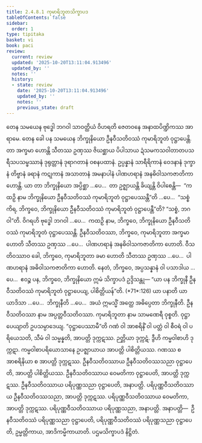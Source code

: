 ```yaml
---
title: 2.4.8.1 ကုမာရိဘူတသိက္ခာပဒ
tableOfContents: false
sidebar:
  order: 1
type: tipitaka
basket: vi
book: paci
review:
  current: review
  updated: '2025-10-20T13:11:04.913496'
  updated_by: ''
  notes: ''
  history:
  - state: review
    date: '2025-10-20T13:11:04.913496'
    updated_by: ''
    notes: ''
    previous_state: draft
---
```



<DynamicBreadcrumb />


<ReviewStatus review={frontmatter.review} showDetails={true} />

<HypothesisAnnotation frontmatter={frontmatter} />

<Division number="1119" book="paci" e="ch" v="2" p="432">

<Paragraph number="3292" book="paci">
တေန သမယေန ဗုဒ္ဓေါ ဘဂဝါ သာဝတ္ထိယံ ဝိဟရတိ ဇေတဝနေ အနာထပိဏ္ဍိကဿ အာရာမေ. တေန ခေါ ပန သမယေန ဘိက္ခုနိယော ဦနဝီသတိဝဿံ ကုမာရိဘူတံ ဝုဋ္ဌာပေန္တိ. တာ အက္ခမာ ဟောန္တိ သီတဿ ဥဏှဿ ဇိဃစ္ဆာယ ပိပါသာယ ဍံသမကသဝါတာတပသရီသပသမ္ဖဿာနံ ဒုရုတ္တာနံ ဒုရာဂတာနံ ဝစနပထာနံ. ဥပ္ပန္နာနံ သာရီရိကာနံ ဝေဒနာနံ ဒုက္ခာနံ တိဗ္ဗာနံ ခရာနံ ကဋုကာနံ အသာတာနံ အမနာပါနံ ပါဏဟရာနံ အနဓိဝါသကဇာတိကာ ဟောန္တိ.
</Paragraph>

<Paragraph number="3293" book="paci">
ယာ တာ ဘိက္ခုနိယော အပ္ပိစ္ဆာ …ပေ…  တာ ဥဇ္ဈာယန္တိ ခိယျန္တိ ဝိပါစေန္တိ—  “ကထဉှိ နာမ ဘိက္ခုနိယော ဦနဝီသတိဝဿံ ကုမာရိဘူတံ ဝုဋ္ဌာပေဿန္တီ”တိ …ပေ…  “သစ္စံ ကိရ, ဘိက္ခဝေ, ဘိက္ခုနိယော ဦနဝီသတိဝဿံ ကုမာရိဘူတံ ဝုဋ္ဌာပေန္တီ”တိ? “သစ္စံ, ဘဂဝါ”တိ. ဝိဂရဟိ ဗုဒ္ဓေါ ဘဂဝါ …ပေ…  ကထဉှိ နာမ, ဘိက္ခဝေ, ဘိက္ခုနိယော ဦနဝီသတိဝဿံ ကုမာရိဘူတံ ဝုဋ္ဌာပေဿန္တိ. ဦနဝီသတိဝဿာ, ဘိက္ခဝေ, ကုမာရိဘူတာ အက္ခမာ ဟောတိ သီတဿ ဥဏှဿ …ပေ…  ပါဏဟရာနံ အနဓိဝါသကဇာတိကာ ဟောတိ. ဝီသတိဝဿာဝ ခေါ, ဘိက္ခဝေ, ကုမာရိဘူတာ ခမာ ဟောတိ သီတဿ ဥဏှဿ …ပေ…  ပါဏဟရာနံ အဓိဝါသကဇာတိကာ ဟောတိ. နေတံ, ဘိက္ခဝေ, အပ္ပသန္နာနံ ဝါ ပသာဒါယ …ပေ…  ဧဝဉ္စ ပန, ဘိက္ခဝေ, ဘိက္ခုနိယော ဣမံ သိက္ခာပဒံ ဥဒ္ဒိသန္တု—
</Paragraph>

</Division>
<Division number="1120" book="paci" e="ch" v="2" p="433">

<Paragraph number="3294" book="paci">
<Emphasis>“ယာ ပန ဘိက္ခုနီ ဦနဝီသတိဝဿံ</Emphasis> <Emphasis>ကုမာရိဘူတံ ဝုဋ္ဌာပေယျ, ပါစိတ္တိယန်”</Emphasis>တိ. (*71*:<Emphasis>126</Emphasis>)
</Paragraph>

</Division>
<Division number="1121" book="paci" e="ch" v="2" p="433">

<Paragraph number="3295" book="paci">
<Emphasis>ယာ ပနာ</Emphasis>တိ ယာ ယာဒိသာ …ပေ…  <Emphasis>ဘိက္ခုနီ</Emphasis>တိ …ပေ…  အယံ ဣမသ္မိံ အတ္ထေ အဓိပ္ပေတာ ဘိက္ခုနီတိ.
</Paragraph>

<Paragraph number="3296" book="paci">
<Emphasis>ဦနဝီသတိဝဿာ</Emphasis> နာမ အပ္ပတ္တဝီသတိဝဿာ. <Emphasis>ကုမာရိဘူတာ</Emphasis> နာမ သာမဏေရီ ဝုစ္စတိ. <Emphasis>ဝုဋ္ဌာပေယျာ</Emphasis>တိ ဥပသမ္ပာဒေယျ.
</Paragraph>

<Paragraph number="3297" book="paci">
“ဝုဋ္ဌာပေဿာမီ”တိ ဂဏံ ဝါ အာစရိနိံ ဝါ ပတ္တံ ဝါ စီဝရံ ဝါ ပရိယေသတိ, သီမံ ဝါ သမ္မန္နတိ, အာပတ္တိ ဒုက္ကဋဿ. ဉတ္တိယာ ဒုက္ကဋံ. ဒွီဟိ ကမ္မဝါစာဟိ ဒုက္ကဋာ. ကမ္မဝါစာပရိယောသာနေ ဥပဇ္ဈာယာယ အာပတ္တိ ပါစိတ္တိယဿ. ဂဏဿ စ အာစရိနိယာ စ အာပတ္တိ ဒုက္ကဋဿ.
</Paragraph>

</Division>
<Division number="1122" book="paci" e="ch" v="2" p="433">

<Paragraph number="3298" book="paci">
ဦနဝီသတိဝဿာယ ဦနဝီသတိဝဿသညာ ဝုဋ္ဌာပေတိ, အာပတ္တိ ပါစိတ္တိယဿ. ဦနဝီသတိဝဿာယ ဝေမတိကာ ဝုဋ္ဌာပေတိ, အာပတ္တိ ဒုက္ကဋဿ. ဦနဝီသတိဝဿာယ ပရိပုဏ္ဏသညာ ဝုဋ္ဌာပေတိ, အနာပတ္တိ. ပရိပုဏ္ဏဝီသတိဝဿာယ ဦနဝီသတိဝဿသညာ, အာပတ္တိ ဒုက္ကဋဿ. ပရိပုဏ္ဏဝီသတိဝဿာယ ဝေမတိကာ, အာပတ္တိ ဒုက္ကဋဿ. ပရိပုဏ္ဏဝီသတိဝဿာယ ပရိပုဏ္ဏသညာ, အနာပတ္တိ.
</Paragraph>

</Division>
<Division number="1123" book="paci" e="ch" v="2" p="434">

<Paragraph number="3299" book="paci">
အနာပတ္တိ—  ဦနဝီသတိဝဿံ ပရိပုဏ္ဏသညာ ဝုဋ္ဌာပေတိ, ပရိပုဏ္ဏဝီသတိဝဿံ ပရိပုဏ္ဏသညာ ဝုဋ္ဌာပေတိ, ဥမ္မတ္တိကာယ, အာဒိကမ္မိကာယာတိ.

</Paragraph>
</Division>

<Paragraph number="3300" type="center" book="paci">
ပဌမသိက္ခာပဒံ နိဋ္ဌိတံ.
</Paragraph>
